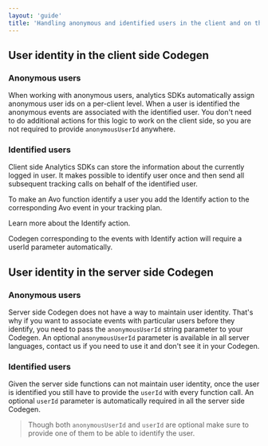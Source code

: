 ```yaml
---
layout: 'guide'
title: 'Handling anonymous and identified users in the client and on the server'
---
```



## User identity in the client side Codegen

### Anonymous users

When working with anonymous users, analytics SDKs automatically assign anonymous user ids on a per-client level.
When a user is identified the anonymous events are associated with the identified user.
You don't need to do additional actions for this logic to work on the client side, so you are not required to provide `anonymousUserId` anywhere.

### Identified users

Client side Analytics SDKs can store the information about the currently logged in user.
It makes possible to identify user once and then send all subsequent tracking calls on behalf of the identified user.

To make an Avo function identify a user you add the Identify action to the corresponding Avo event in your tracking plan.

<Link
  passHref
  href="/workspace/tracking-plan/events#a-nameidentify-usera-identify-user"
  passHref
>
  <a>Learn more about the Identify action.</a>
</Link>

Codegen corresponding to the events with Identify action will require a userId parameter automatically.

## User identity in the server side Codegen

### Anonymous users

Server side Codegen does not have a way to maintain user identity.
That's why if you want to associate events with particular users before they identify, you need to pass the `anonymousUserId` string parameter to your Codegen.
An optional `anonymousUserId` parameter is available in all server languages, <Link passHref href="/help/troubleshooting"><a>contact us</a></Link> if you need to use it and don't see it in your Codegen.

### Identified users

Given the server side functions can not maintain user identity, once the user is identified you still have to provide the `userId` with every function call.
An optional `userId` parameter is automatically required in all the server side Codegen.

> Though both `anonymousUserId` and `userId` are optional make sure to provide one of them to be able to identify the user.
